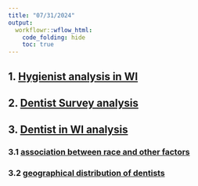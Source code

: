 ```yaml
---
title: "07/31/2024"
output:
  workflowr::wflow_html:
    code_folding: hide
    toc: true
---
```






## 1.  [Hygienist analysis in WI](2024_0701_survey_part2.html)


## 2.    [Dentist Survey analysis](2024_0701_survey_part1.html)

## 3.   [Dentist in WI analysis](2024_0701_survey_part3.html)

### 3.1  [association between race and  other factors](2024_0701_survry_part3_01_racevsothers.html)

### 3.2 [geographical distribution of dentists](2024_0701_survey_part3_02_geographicaldistribution.html)

